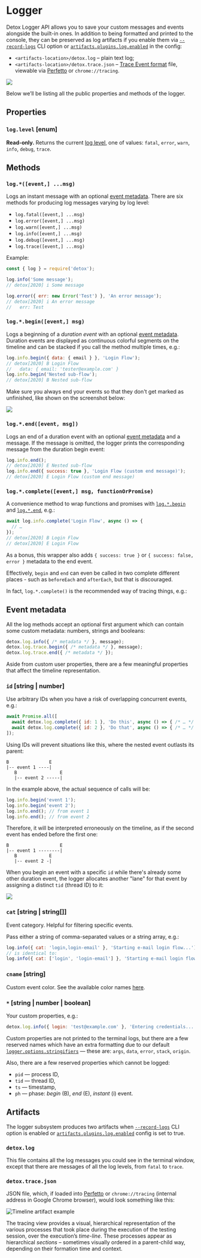 # Logger

Detox Logger API allows you to save your custom messages and events alongside the built-in ones.
In addition to being formatted and printed to the console, they can be preserved as log artifacts if you enable them via [`--record-logs`] CLI option or [`artifacts.plugins.log.enabled`] in the config:

- `<artifacts-location>/detox.log` – plain text log;
- `<artifacts-location>/detox.trace.json` – [Trace Event format] file, viewable via [Perfetto] or `chrome://tracing`.

![](../img/log-example.png)

Below we’ll be listing all the public properties and methods of the logger.

## Properties

### `log.level` \[enum]

**Read-only.** Returns the current [log level](../config/logger.mdx#loggerlevel-enum), one of values:
`fatal`, `error`, `warn`, `info`, `debug`, `trace`.

## Methods

### `log.*([event,] ...msg)`

Logs an instant message with an optional [event metadata].
There are six methods for producing log messages varying by log level:

* `log.fatal([event,] ...msg)`
* `log.error([event,] ...msg)`
* `log.warn([event,] ...msg)`
* `log.info([event,] ...msg)`
* `log.debug([event,] ...msg)`
* `log.trace([event,] ...msg)`

Example:

```js
const { log } = require('detox');

log.info('Some message');
// detox[2020] i Some message

log.error({ err: new Error('Test') }, 'An error message');
// detox[2020] i An error message
//   err: Test
```

### `log.*.begin([event,] msg)`

Logs a beginning of a _duration event_ with an optional [event metadata].
Duration events are displayed as continuous colorful segments on the timeline and can be stacked if you
call the method multiple times, e.g.:

```js
log.info.begin({ data: { email } }, 'Login Flow');
// detox[2020] B Login Flow
//   data: { email: 'tester@example.com' }
log.info.begin('Nested sub-flow');
// detox[2020] B Nested sub-flow
```

Make sure you always end your events so that they don't get marked as unfinished, like shown on the screenshot below:

![](../img/timeline-artifact-unfinished.png)

### `log.*.end([event, msg])`

Logs an end of a duration event with an optional [event metadata] and a message. If the message is omitted,
the logger prints the corresponding message from the duration begin event:

```js
log.info.end();
// detox[2020] E Nested sub-flow
log.info.end({ success: true }, 'Login Flow (custom end message)');
// detox[2020] E Login Flow (custom end message)
```

### `log.*.complete([event,] msg, functionOrPromise)`

A convenience method to wrap functions and promises with [`log.*.begin`] and [`log.*.end`], e.g.:

```js
await log.info.complete('Login Flow', async () => {
  // …
});
// detox[2020] B Login Flow
// detox[2020] E Login Flow
```

As a bonus, this wrapper also adds `{ success: true }` or `{ success: false, error }` metadata to
the end event.

Effectively, `begin` and `end` can even be called in two complete different places - such as `beforeEach` and `afterEach`, but that is discouraged.

In fact, `log.*.complete()` is the recommended way of tracing things, e.g.:

## Event metadata

All the log methods accept an optional first argument which can contain some custom
metadata: numbers, strings and booleans:

```js
detox.log.info({ /* metadata */ }, message);
detox.log.trace.begin({ /* metadata */ }, message);
detox.log.trace.end({ /* metadata */ });
```

Aside from custom user properties, there are a few meaningful properties that affect the timeline representation.

### `id` \[string \| number]

Use arbitrary IDs when you have a risk of overlapping concurrent events, e.g.:

```js
await Promise.all([
  await detox.log.complete({ id: 1 }, 'Do this', async () => { /* … */ }),
  await detox.log.complete({ id: 2 }, 'Do that', async () => { /* … */ }),
]);
```

Using IDs will prevent situations like this, where the nested event outlasts its parent:

```plain text
B               E
|-- event 1 ----|
   B                E
   |-- event 2 -----|
```

In the example above, the actual sequence of calls will be:

```js
log.info.begin('event 1');
log.info.begin('event 2');
log.info.end(); // from event 1
log.info.end(); // from event 2
```

Therefore, it will be interpreted erroneously on the timeline, as if the second event has ended before the first one:

```plain text
B                   E
|-- event 1 --------|
   B            E
   |-- event 2 -|
```

When you begin an event with a specific `id` while there's already some other duration event, the logger allocates another "lane" for that event by assigning a distinct `tid` (thread ID) to it:

![](../img/timeline-tid.png)

### `cat` \[string \| string\[]]

Event category. Helpful for filtering specific events.

Pass either a string of comma-separated values or a string array, e.g.:

```js
log.info({ cat: 'login,login-email' }, 'Starting e-mail login flow...');
// is identical to:
log.info({ cat: ['login', 'login-email'] }, 'Starting e-mail login flow...');
```

### `cname` \[string]

Custom event color. See the available color names [here](https://github.com/catapult-project/catapult/blob/main/tracing/tracing/base/color_scheme.html).

### `*` \[string \| number \| boolean]

Your custom properties, e.g.:

```js
detox.log.info({ login: 'test@example.com' }, 'Entering credentials...');
```

Custom properties are not printed to the terminal logs, but there are a few reserved names which have
an extra formatting due to our default [`logger.options.stringifiers`] — these are: `args`, `data`, `error`, `stack`, `origin`.

Also, there are a few reserved properties which cannot be logged:
- `pid` — process ID,
- `tid` — thread ID,
- `ts` — timestamp,
- `ph` — phase: _begin_ (B), _end_ (E), _instant_ (i) event.

## Artifacts

The logger subsystem produces two artifacts when [`--record-logs`] CLI option is enabled or [`artifacts.plugins.log.enabled`] config is set to true.

### `detox.log`

This file contains all the log messages you could see in the terminal window, except that there are messages of all the log levels, from `fatal` to `trace`.

### `detox.trace.json`

JSON file, which, if loaded into [Perfetto] or `chrome://tracing` (internal address in Google Chrome browser), would look something like this:

![Timeline artifact example](../img/timeline-artifact.png)

The tracing view provides a visual, hierarchical representation of the various processes that took place during the execution of the testing session, over the execution’s _time-line_. These processes appear as hierarchical _sections_ – sometimes visually ordered in a parent-child way, depending on their formation time and context.

[`log.*.begin`]: #logbeginevent-msg
[`log.*.end`]: #logendevent-msg
[`logger.options.stringifiers`]: ../config/logger.mdx#loggeroptions-bunyandebugstreamoptions
[`--record-logs`]: ../cli/test.md
[`artifacts.plugins.log.enabled`]: ../config/artifacts.mdx#example
[Trace Event format]: https://docs.google.com/document/d/1CvAClvFfyA5R-PhYUmn5OOQtYMH4h6I0nSsKchNAySU/preview
[Perfetto]: https://ui.perfetto.dev
[Event metadata]: #event-metadata
